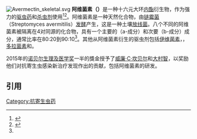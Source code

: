 [[Image:Avermectin_skeletal.svg|thumb]]
'''阿维菌素（{{lang-en|Avermectin}}）'''是一种十六元大环[[内酯|内酯]]衍生物，作为强力的[[驱虫药|驱虫药]]和[[杀虫剂|杀虫剂]]使用<ref>{{cite journal |doi=10.1351/pac200779040581|title=Discovery, chemistry, and chemical biology of microbial products|journal=Pure and Applied Chemistry|volume=79|issue=4|year=2007|last1=Ōmura|first1=Satoshi|last2=Shiomi|first2=Kazuro}}</ref><ref name=Pitterna>{{cite journal |doi=10.1016/j.bmc.2008.12.069|title=New ventures in the chemistry of avermectins|journal=Bioorganic & Medicinal Chemistry|volume=17|issue=12|pages=4085|year=2009|last1=Pitterna|first1=Thomas|last2=Cassayre|first2=Jérôme|last3=Hüter|first3=Ottmar Franz|last4=Jung|first4=Pierre M.J.|last5=Maienfisch|first5=Peter|last6=Kessabi|first6=Fiona Murphy|last7=Quaranta|first7=Laura|last8=Tobler|first8=Hans}}</ref>。阿维菌素是一种天然化合物，由[[链霉菌|链霉菌]]（Streptomyces avermitilis）[[发酵|发酵]]产生，这是一种土壤[[放线菌门|放线菌]]。八个不同的阿维菌素被隔离在4对同源的化合物，具有一个主要的（a-成分）和次要（b-成分）成分，通常比率在80:20到90:10<ref name=Pitterna/>。其他从阿维菌素衍生的驱虫剂包括[[伊维菌素|伊维菌素]]，{{tsl|en|Selamectin|Selamectin}}，[[多拉菌素|多拉菌素]]和{{tsl|en|Abamectin|Abamectin}}。

2015年的[[诺贝尔生理及医学奖|诺贝尔生理及医学奖]]一半的獎金授予了[[威廉·C·坎贝尔|威廉·C·坎贝尔]]和[[大村智|大村智]]，以奖励他们对抗寄生虫感染新治疗发现作出的贡献，包括阿维菌素的研发。

==引用==
{{reflist}}

[[Category:抗寄生虫药|Category:抗寄生虫药]]